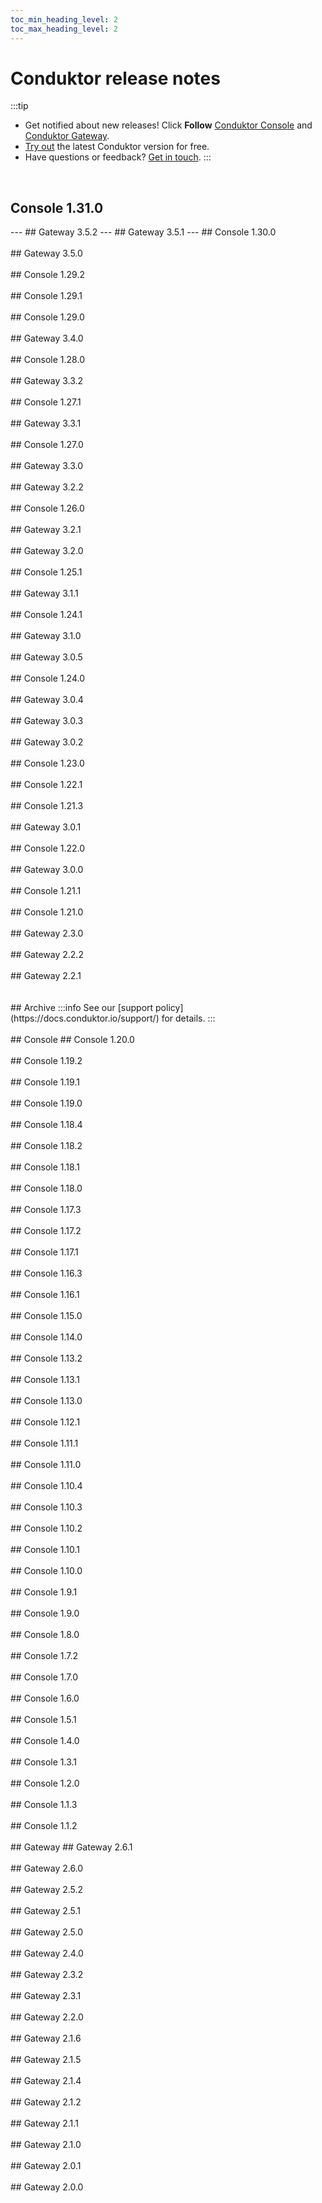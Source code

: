 ```yaml
---
toc_min_heading_level: 2
toc_max_heading_level: 2
---
```




# Conduktor release notes

:::tip
- Get notified about new releases! Click **Follow** [Conduktor Console](https://support.conduktor.io/hc/en-gb/sections/16400553827473-Conduktor-Console) and [Conduktor Gateway](https://support.conduktor.io/hc/en-gb/sections/16400521075217-Conduktor-Gateway).
- [Try out](https://www.conduktor.io/get-started/) the latest Conduktor version for free.
- Have questions or feedback? [Get in touch](https://support.conduktor.io/hc/en-gb/requests/new).
:::

<br />

## Console 1.31.0
<Console1310 />
---
## Gateway 3.5.2
<Gateway352 />
---
## Gateway 3.5.1
<Gateway351 />
---
## Console 1.30.0
<Console1300 />
<br />
<br />
## Gateway 3.5.0
<Gateway350 />
<br />
<br />
## Console 1.29.2
<Console1292 />
<br />
<br />
## Console 1.29.1
<Console1291 />
<br />
<br />
## Console 1.29.0
<Console1290 />
<br />
<br />
## Gateway 3.4.0
<Gateway340 />
<br />
<br />
## Console 1.28.0
<Console1280 />
<br />
<br />
## Gateway 3.3.2
<Gateway332 />
<br />
<br />
## Console 1.27.1
<Console1271 />
<br />
<br />
## Gateway 3.3.1
<Gateway331 />
<br />
<br />
## Console 1.27.0
<Console1270 />
<br />
<br />
## Gateway 3.3.0
<Gateway330 />
<br />
<br />
## Gateway 3.2.2
<Gateway322 />
<br />
<br />
## Console 1.26.0
<Console1260 />
<br />
<br />
## Gateway 3.2.1
<Gateway321 />
<br />
<br />
## Gateway 3.2.0
<Gateway320 />
<br />
<br />
## Console 1.25.1
<Console1251 />
<br />
<br />
## Gateway 3.1.1
<Gateway311 />
<br />
<br />
## Console 1.24.1
<Console1241 />
<br />
<br />
## Gateway 3.1.0
<Gateway310 />
<br />
<br />
## Gateway 3.0.5
<Gateway305 />
<br />
<br />
## Console 1.24.0
<Console1240 />
<br />
<br />
## Gateway 3.0.4
<Gateway304 />
<br />
<br />
## Gateway 3.0.3
<Gateway303 />
<br />
<br />
## Gateway 3.0.2
<Gateway302 />
<br />
<br />
## Console 1.23.0
<Console1230 />
<br />
<br />
## Console 1.22.1
<Console1221 />
<br />
<br />
## Console 1.21.3
<Console1213 />
<br />
<br />
## Gateway 3.0.1
<Gateway301 />
<br />
<br />
## Console 1.22.0
<Console1220 />
<br />
<br />
## Gateway 3.0.0
<Gateway300 />
<br />
<br />
## Console 1.21.1
<Console1211 />
<br />
<br />
## Console 1.21.0
<Console1210 />
<br />
<br />
## Gateway 2.3.0
<Gateway230 />
<br />
<br />
## Gateway 2.2.2
<Gateway222 />
<br />
<br />
## Gateway 2.2.1
<Gateway221 />
<br />
<br />
<br />
## Archive
:::info
See our [support policy](https://docs.conduktor.io/support/) for details.
:::
<br />
<br />
## Console
## Console 1.20.0
<Console1200 />
<br />
<br />
## Console 1.19.2
<Console1192 />
<br />
<br />
## Console 1.19.1
<Console1191 />
<br />
<br />
## Console 1.19.0
<Console1190 />
<br />
<br />
## Console 1.18.4
<Console1184 />
<br />
<br />
## Console 1.18.2
<Console1182 />
<br />
<br />
## Console 1.18.1
<Console1181 />
<br />
<br />
## Console 1.18.0
<Console1180 />
<br />
<br />
## Console 1.17.3
<Console1173 />
<br />
<br />
## Console 1.17.2
<Console1172 />
<br />
<br />
## Console 1.17.1
<Version1171 />
<br />
<br />
## Console 1.16.3
<Version1163 />
<br />
<br />
## Console 1.16.1
<Version1161 />
<br />
<br />
## Console 1.15.0
<Version1150 />
<br />
<br />
## Console 1.14.0
<Version1140 />
<br />
<br />
## Console 1.13.2
<Version1132 />
<br />
<br />
## Console 1.13.1
<Version1131 />
<br />
<br />
## Console 1.13.0
<Version1130 />
<br />
<br />
## Console 1.12.1
<Version1121 />
<br />
<br />
## Console 1.11.1
<Version1111 />
<br />
<br />
## Console 1.11.0
<Version1110 />
<br />
<br />
## Console 1.10.4
<Version1104 />
<br />
<br />
## Console 1.10.3
<Version1103 />
<br />
<br />
## Console 1.10.2
<Version1102 />
<br />
<br />
## Console 1.10.1
<Version1101 />
<br />
<br />
## Console 1.10.0
<Version1100 />
<br />
<br />
## Console 1.9.1
<Version191 />
<br />
<br />
## Console 1.9.0
<Version190 />
<br />
<br />
## Console 1.8.0
<Version180 />
<br />
<br />
## Console 1.7.2
<Version172 />
<br />
<br />
## Console 1.7.0
<Version170 />
<br />
<br />
## Console 1.6.0
<Version160 />
<br />
<br />
## Console 1.5.1
<Version151 />
<br />
<br />
## Console 1.4.0
<Version140 />
<br />
<br />
## Console 1.3.1
<Version131 />
<br />
<br />
## Console 1.2.0
<Version120 />
<br />
<br />
## Console 1.1.3
<Version113 />
<br />
<br />
## Console 1.1.2
<Version112 />
<br />
<br />
## Gateway
## Gateway 2.6.1
<Gateway261 />
<br />
<br />
## Gateway 2.6.0
<Gateway260 />
<br />
<br />
## Gateway 2.5.2
<Gateway252 />
<br />
<br />
## Gateway 2.5.1
<Gateway251 />
<br />
<br />
## Gateway 2.5.0
<Gateway250 />
<br />
<br />
## Gateway 2.4.0
<Gateway240 />
<br />
<br />
## Gateway 2.3.2
<Gateway232 />
<br />
<br />
## Gateway 2.3.1
<Gateway231 />
<br />
<br />
## Gateway 2.2.0
<Gateway220 />
<br />
<br />
## Gateway 2.1.6
<Gateway216 />
<br />
<br />
## Gateway 2.1.5
<Gateway215 />
<br />
<br />
## Gateway 2.1.4
<Gateway214 />
<br />
<br />
## Gateway 2.1.2
<Gateway212 />
<br />
<br />
## Gateway 2.1.1
<Gateway211 />
<br />
<br />
## Gateway 2.1.0
<Gateway210 />
<br />
<br />
## Gateway 2.0.1
<Gateway201 />
<br />
<br />
## Gateway 2.0.0
<Gateway200 />